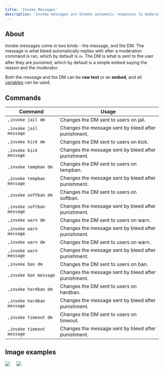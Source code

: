 ```yaml
---
title: 'Invoke Messages'
description: 'Invoke messages are bleeds automatic responses to moderation commands. Both the automatic response and the DM to the user are fully customisable.'
---
```

## About
Invoke messages come in two kinds - the message, and the DM. The message is what bleed automatically replies with after a moderation command is ran, which by default is `👍`. The DM is what is sent to the user after they are punished, which by default is a simple embed saying the reason and the moderator.

Both the message and the DM can be **raw text** or an **embed**, and all [variables](/extras/variables) can be used.

## Commands
| Command | Usage |
| --------- | ------ |
`,invoke jail dm` | Changes the DM sent to users on jail.
`,invoke jail message` | Changes the message sent by bleed after punishment.
`,invoke kick dm` | Changes the DM sent to users on kick.
`,invoke kick message` | Changes the message sent by bleed after punishment.
`,invoke tempban dm` | Changes the DM sent to users on tempban.
`,invoke tempban message` | Changes the message sent by bleed after punishment.
`,invoke softban dm` | Changes the DM sent to users on softban.
`,invoke softban message` | Changes the message sent by bleed after punishment.
`,invoke warn dm` | Changes the DM sent to users on warn.
`,invoke warn message` | Changes the message sent by bleed after punishment.
`,invoke warn dm` | Changes the DM sent to users on warn.
`,invoke warn message` | Changes the message sent by bleed after punishment.
`,invoke ban dm` | Changes the DM sent to users on ban.
`,invoke ban message` | Changes the message sent by bleed after punishment.
`,invoke hardban dm` | Changes the DM sent to users on hardban.
`,invoke hardban message` | Changes the message sent by bleed after punishment.
`,invoke timeout dm` | Changes the DM sent to users on timeout.
`,invoke timeout message` | Changes the message sent by bleed after punishment.

## Image examples

<Frame caption="A raw text invoke warn message">
  <img src="https://cdn.discordapp.com/attachments/1176141361678913577/1262177441485688933/image.png?ex=6695a5d8&is=66945458&hm=1d63142dc929cd8f83803e2e7c5fc5f9e703c313159c889efaceb1d424110c85&" />
</Frame>
ㅤ
<Frame caption="An embed dm invoke message">
  <img src="https://cdn.discordapp.com/attachments/1176141361678913577/1262178113673232437/image.png?ex=6695a678&is=669454f8&hm=38627e800622fa5c189b89ab7e343d18c739a97863bf3618e8a10028f0c2593d&" />
</Frame>

